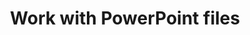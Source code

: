 ---
title: "Work with PowerPoint files"
url: "https://colab.research.google.com/drive/1NmLSmUMb9ozlELnWa3J4WwdrBfGomwPk"
icon: "notebook"
---